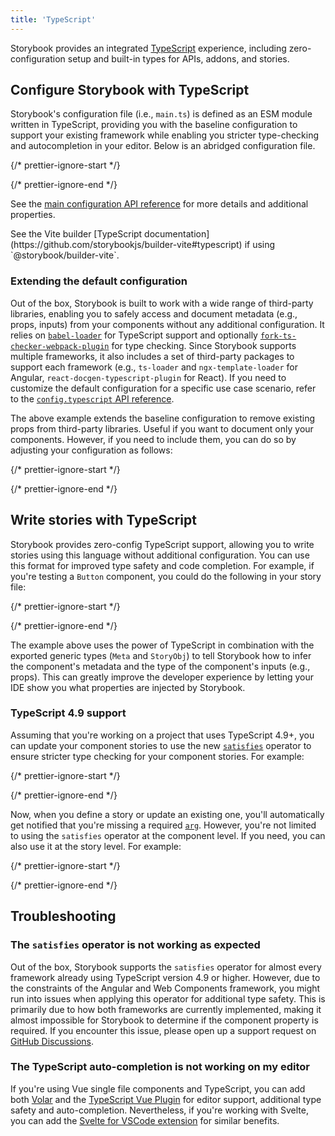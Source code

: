 ```yaml
---
title: 'TypeScript'
---
```


Storybook provides an integrated [TypeScript](https://www.typescriptlang.org/) experience, including zero-configuration setup and built-in types for APIs, addons, and stories.

## Configure Storybook with TypeScript

Storybook's configuration file (i.e., `main.ts`) is defined as an ESM module written in TypeScript, providing you with the baseline configuration to support your existing framework while enabling you stricter type-checking and autocompletion in your editor. Below is an abridged configuration file.

{/* prettier-ignore-start */}

<CodeSnippets path="main-config-typical.md" />

{/* prettier-ignore-end */}

See the [main configuration API reference](../api/main-config) for more details and additional properties.

<Callout variant="info" icon="💡">
  See the Vite builder [TypeScript documentation](https://github.com/storybookjs/builder-vite#typescript) if using `@storybook/builder-vite`.
</Callout>

### Extending the default configuration

Out of the box, Storybook is built to work with a wide range of third-party libraries, enabling you to safely access and document metadata (e.g., props, inputs) from your components without any additional configuration. It relies on [`babel-loader`](https://webpack.js.org/loaders/babel-loader/) for TypeScript support and optionally [`fork-ts-checker-webpack-plugin`](https://github.com/TypeStrong/fork-ts-checker-webpack-plugin/blob/v4.1.6/README.md#options) for type checking. Since Storybook supports multiple frameworks, it also includes a set of third-party packages to support each framework (e.g., `ts-loader` and `ngx-template-loader` for Angular, `react-docgen-typescript-plugin` for React). If you need to customize the default configuration for a specific use case scenario, refer to the [`config.typescript` API reference](../api/main-config-typescript.md).

The above example extends the baseline configuration to remove existing props from third-party libraries. Useful if you want to document only your components. However, if you need to include them, you can do so by adjusting your configuration as follows:

{/* prettier-ignore-start */}

<CodeSnippets path="storybook-main-extend-ts-config.md" />

{/* prettier-ignore-end */}

## Write stories with TypeScript

Storybook provides zero-config TypeScript support, allowing you to write stories using this language without additional configuration. You can use this format for improved type safety and code completion. For example, if you're testing a `Button` component, you could do the following in your story file:

{/* prettier-ignore-start */}

<CodeSnippets path="button-story-baseline.md" />

{/* prettier-ignore-end */}

The example above uses the power of TypeScript in combination with the exported generic types (`Meta` and `StoryObj`) to tell Storybook how to infer the component's metadata and the type of the component's inputs (e.g., props). This can greatly improve the developer experience by letting your IDE show you what properties are injected by Storybook.

### TypeScript 4.9 support

Assuming that you're working on a project that uses TypeScript 4.9+, you can update your component stories to use the new [`satisfies`](https://www.typescriptlang.org/docs/handbook/release-notes/typescript-4-9.html) operator to ensure stricter type checking for your component stories. For example:

{/* prettier-ignore-start */}

<CodeSnippets path="button-story-baseline-with-satisfies.md" />

{/* prettier-ignore-end */}

Now, when you define a story or update an existing one, you'll automatically get notified that you're missing a required [`arg`](../writing-stories/args). However, you're not limited to using the `satisfies` operator at the component level. If you need, you can also use it at the story level. For example:

{/* prettier-ignore-start */}

<CodeSnippets path="button-story-baseline-with-satisfies-story-level.md" />

{/* prettier-ignore-end */}

## Troubleshooting

### The `satisfies` operator is not working as expected

Out of the box, Storybook supports the `satisfies` operator for almost every framework already using TypeScript version 4.9 or higher. However, due to the constraints of the Angular and Web Components framework, you might run into issues when applying this operator for additional type safety. This is primarily due to how both frameworks are currently implemented, making it almost impossible for Storybook to determine if the component property is required. If you encounter this issue, please open up a support request on [GitHub Discussions](https://github.com/storybookjs/storybook/discussions/new?category=help).

### The TypeScript auto-completion is not working on my editor

If you're using Vue single file components and TypeScript, you can add both [Volar](https://marketplace.visualstudio.com/items?itemName=Vue.volar) and the [TypeScript Vue Plugin](https://marketplace.visualstudio.com/items?itemName=Vue.vscode-typescript-vue-plugin) for editor support, additional type safety and auto-completion. Nevertheless, if you're working with Svelte, you can add the [Svelte for VSCode extension](https://marketplace.visualstudio.com/items?itemName=svelte.svelte-vscode) for similar benefits.
